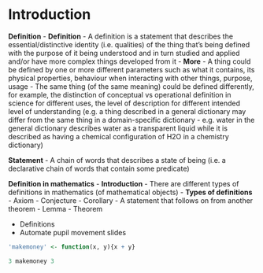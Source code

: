 # Introduction

**Definition**
- **Definition**
  - A definition is a statement that describes the essential/distinctive identity (i.e. qualities) of the thing that's being defined with the purpose of it being understood and in turn studied and applied and/or have more complex things developed from it - **More**
  - A thing could be defined by one or more different parameters such as what it contains, its physical properties, behaviour when interacting with other things, purpose, usage 
  - The same thing (of the same meaning) could be defined differently, for example, the distinction of conceptual vs operational definition in science for different uses, the level of description for different intended level of understanding (e.g. a thing described in a general dictionary may differ from the same thing in a domain-specific dictionary - e.g. water in the general dictionary describes water as a transparent liquid while it is described as having a chemical configuration of H2O in a chemistry dictionary)
  
  
**Statement**
- A chain of words that describes a state of being (i.e. a declarative chain of words that contain some predicate)





**Definition in mathematics**
- **Introduction**
  - There are different types of definitions in mathematics (of mathematical objects)
- **Types of definitions**
  - Axiom
  - Conjecture
  - Corollary - A statement that follows on from another theorem
  - Lemma
  - Theorem
  
  
  - Definitions
  - Automate pupil movement slides
  
```r
'makemoney' <- function(x, y){x + y}

3 makemoney 3
```
  
  